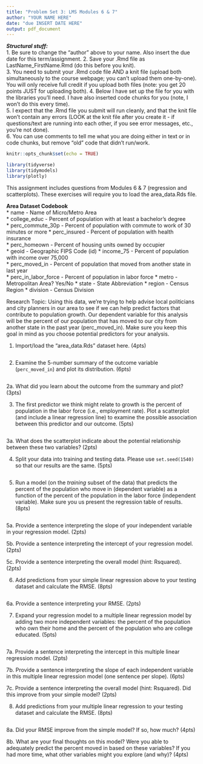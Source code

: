 ```yaml
---
title: "Problem Set 3: LMS Modules 6 & 7"
author: "YOUR NAME HERE"
date: "due INSERT DATE HERE"
output: pdf_document
---
```


***Structural stuff:***      
1. Be sure to change the "author" above to your name. Also insert the due date for this term/assignment.
2. Save your .Rmd file as LastName_FirstName.Rmd (do this before you knit).    
3. You need to submit your .Rmd code file AND a knit file (upload both simultaneously to the course webpage; you can't upload them one-by-one). You will only receive full credit if you upload both files (note: you get 20 points JUST for uploading both). 
4. Below I have set up the file for you with the libraries you'll need. I have also inserted code chunks for you (note, I won't do this every time).        
5. I expect that the .Rmd file you submit will run cleanly, and that the knit file won't contain any errors (LOOK at the knit file after you create it - if questions/text are running into each other, if you see error messages, etc., you're not done).      
6. You can use comments to tell me what you are doing either in text or in code chunks, but remove "old" code that didn't run/work.      

```r
knitr::opts_chunk$set(echo = TRUE)

library(tidyverse)
library(tidymodels)
library(plotly)
```

This assignment includes questions from Modules 6 & 7 (regression and scatterplots). These exercises will require you to load the area_data.Rds file. 

**Area Dataset Codebook**         
* name - Name of Micro/Metro Area   
* college_educ - Percent of population with at least a bachelor's degree   
* perc_commute_30p - Percent of population with commute to work of 30 minutes or more 
* perc_insured - Percent of population with health insurance  
* perc_homeown - Percent of housing units owned by occupier   
* geoid - Geographic FIPS Code (id) 
* income_75 - Percent of population with income over 75,000   
* perc_moved_in - Percent of population that moved from another state in last year   
* perc_in_labor_force - Percent of population in labor force 
* metro - Metropolitan Area? Yes/No 
* state - State Abbreviation
* region - Census Region 
* division - Census Division

Research Topic: Using this data, we're trying to help advise local politicians and city planners in our area to see if we can help predict factors that contribute to population growth. Our dependent variable for this analysis will be the percent of our population that has moved to our city from another state in the past year (perc_moved_in). Make sure you keep this goal in mind as you choose potential predictors for your analysis. 

1. Import/load the "area_data.Rds" dataset here. (4pts)
```r

```

2. Examine the 5-number summary of the outcome variable (`perc_moved_in`) and plot its distribution. (6pts)
```r

```

2a. What did you learn about the outcome from the summary and plot? (3pts)



3. The first predictor we think might relate to growth is the percent of population in the labor force (i.e., employment rate). Plot a scatterplot (and include a linear regression line) to examine the possible association between this predictor and our outcome. (5pts)
```r

```


3a. What does the scatterplot indicate about the potential relationship between these two variables? (2pts) 




4. Split your data into training and testing data. Please use `set.seed(1540)` so that our results are the same. (5pts)
```r

```

5. Run a model (on the *training* subset of the data) that predicts the percent of the population who move in (dependent variable) as a function of the percent of the population in the labor force (independent variable). Make sure you us present the regression table of results. (8pts)
```r

```



5a. Provide a sentence interpreting the slope of your independent variable in your regression model. (2pts)



5b. Provide a sentence interpreting the intercept of your regression model. (2pts)



5c. Provide a sentence interpreting the overall model (hint: Rsquared). (2pts) 



6. Add predictions from your simple linear regression above to your testing dataset and calculate the RMSE. (8pts)
```r

```


6a. Provide a sentence interpreting your RMSE. (2pts) 



7. Expand your regression model to a multiple linear regression model by adding two more independent variables: the percent of the population who own their home and the percent of the population who are college educated. (5pts)
```r

```

7a. Provide a sentence interpreting the intercept in this multiple linear regression model. (2pts) 





7b. Provide a sentence interpreting the slope of each independent variable in this multiple linear regression model (one sentence per slope). (6pts) 




7c. Provide a sentence interpreting the overall model (hint: Rsquared). Did this improve from your simple model? (2pts) 





8. Add predictions from your multiple linear regression to your testing dataset and calculate the RMSE. (8pts) 
```r

```


8a. Did your RMSE improve from the simple model? If so, how much? (4pts) 






8b. What are your final thoughts on this model? Were you able to adequately predict the percent moved in based on these variables? If you had more time, what other variables might you explore (and why)? (4pts) 

